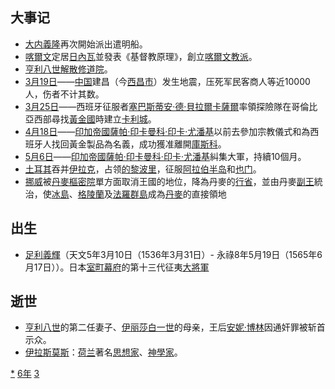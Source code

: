 {{yearTOC|1536|明'''[[嘉靖|嘉靖]]十五年'''；越南莫朝'''[[大正_(莫朝)|大正]]七年'''，后黎朝'''[[元和_(後黎莊宗)|元和]]四年'''；日本'''[[天文_(後奈良天皇)|天文]]五年'''}}
== 大事记 ==
*[[大内義隆|大内義隆]]再次開始派出遣明船。
*[[喀爾文|喀爾文]]定居[[日內瓦|日內瓦]]並發表《基督教原理》，創立[[喀爾文教派|喀爾文教派]]。
*[[亨利八世|亨利八世]][[解散修道院|解散修道院]]。
*[[3月19日|3月19日]]——[[中国|中国]]建昌（今[[西昌市|西昌市]]）发生地震，压死军民客商人等近10000人，伤者不计其数。
*[[3月25日|3月25日]]——西班牙征服者[[塞巴斯蒂安·德·貝拉爾卡薩爾|塞巴斯蒂安·德·貝拉爾卡薩爾]]率領探險隊在哥倫比亞西部尋找[[黃金國|黃金國]]時建立[[卡利|卡利城]]。
*[[4月18日|4月18日]]——[[印加帝國|印加帝國]][[薩帕·印卡|薩帕·印卡]][[曼科·印卡·尤潘基|曼科·印卡·尤潘基]]以前去{{link-en|尤卡伊|Yucay|尤卡伊山谷}}參加宗教儀式和為西班牙人找回黃金製品為名義，成功獲准離開[[庫斯科|庫斯科]]。
*[[5月6日|5月6日]]——[[印加帝國|印加帝國]][[薩帕·印卡|薩帕·印卡]][[曼科·印卡·尤潘基|曼科·印卡·尤潘基]]糾集大軍{{link-en|庫斯科圍城戰|Siege of Cuzco|包圍了庫斯科}}，持續10個月。
*[[土耳其|土耳其]]吞并[[伊拉克|伊拉克]]，占领[[的黎波里|的黎波里]]，征服[[阿拉伯半岛|阿拉伯半岛]]和[[也门|也门]]。
*[[挪威|挪威]]被[[丹麥樞密院|丹麥樞密院]]單方面取消王國的地位，降為丹麥的[[行省|行省]]，並由丹麥[[副王|副王]]統治，使[[冰島|冰島]]、[[格陵蘭|格陵蘭]]及[[法羅群島|法羅群島]]成為[[丹麥|丹麥]]的直接領地

== 出生 ==
* [[足利義輝|足利義輝]]（天文5年3月10日（1536年3月31日）- 永祿8年5月19日（1565年6月17日））。日本[[室町幕府|室町幕府]]的第十三代征夷[[大将军|大將軍]]

== 逝世 ==
{{Wikisource year mention}}
*[[亨利八世|亨利八世]]的第二任妻子、[[伊丽莎白一世|伊丽莎白一世]]的母亲，王后[[安妮·博林|安妮·博林]]因通奸罪被斩首示众。
*[[德西德里乌斯·伊拉斯谟|伊拉斯莫斯]]：[[荷兰|荷兰]]著名[[思想家|思想家]]、[[神學|神學家]]。
[[Category:1536年|*]]
[[Category:1530年代|6年]]
[[Category:16世纪各年|3]]